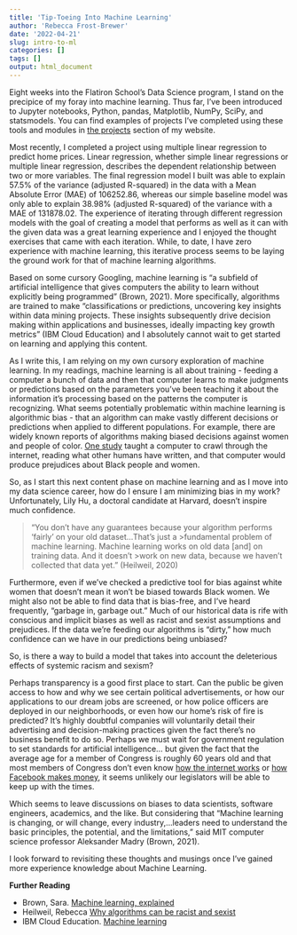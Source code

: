 ```yaml
---
title: 'Tip-Toeing Into Machine Learning'
author: 'Rebecca Frost-Brewer'
date: '2022-04-21'
slug: intro-to-ml
categories: []
tags: []
output: html_document
---
```



Eight weeks into the Flatiron School's Data Science program, I stand on the precipice of my foray into machine learning. Thus far, I've been introduced to Jupyter notebooks, Python, pandas, Matplotlib, NumPy, SciPy, and statsmodels. You can find examples of projects I've completed using these tools and modules in [the projects](https://www.frostbrewer.com/project/) section of my website.

Most recently, I completed a project using multiple linear regression to predict home prices. Linear regression, whether simple linear regressions or multiple linear regression, describes the dependent relationship between two or more variables. The final regression model I built was able to explain 57.5% of the variance (adjusted R-squared) in the data with a Mean Absolute Error (MAE) of 106252.86, whereas our simple baseline model was only able to explain 38.98% (adjusted R-squared) of the variance with a MAE of 131878.02. The experience of iterating through different regression models with the goal of creating a model that performs as well as it can with the given data was a great learning experience and I enjoyed the thought exercises that came with each iteration. While, to date, I have zero experience with machine learning, this iterative process seems to be laying the ground work for that of machine learning algorithms.

Based on some cursory Googling, machine learning is "a subfield of artificial intelligence that gives computers the ability to learn without explicitly being programmed" (Brown, 2021). More specifically, algorithms are trained to make "classifications or predictions, uncovering key insights within data mining projects. These insights subsequently drive decision making within applications and businesses, ideally impacting key growth metrics" (IBM Cloud Education) and I absolutely cannot wait to get started on learning and applying this content.

As I write this, I am relying on my own cursory exploration of machine learning. In my readings, machine learning is all about training - feeding a computer a bunch of data and then that computer learns to make judgments or predictions based on the parameters you've been teaching it about the information it's processing based on the patterns the computer is recognizing. What seems potentially problematic within machine learning is algorithmic bias - that an algorithm can make vastly different decisions or predictions when applied to different populations. For example, there are widely known reports of algorithms making biased decisions against women and people of color. [One study](https://www.vox.com/science-and-health/2019/1/23/18194717/alexandria-ocasio-cortez-ai-bias) taught a computer to crawl through the internet, reading what other humans have written, and that computer would produce prejudices about Black people and women.

So, as I start this next content phase on machine learning and as I move into my data science career, how do I ensure I am minimizing bias in my work? Unfortunately, Lily Hu, a doctoral candidate at Harvard, doesn't inspire much confidence. 

>“You don’t have any guarantees because your algorithm performs ‘fairly’ on your old dataset...That’s just a >fundamental problem of machine learning. Machine learning works on old data [and] on training data. And it doesn’t >work on new data, because we haven’t collected that data yet.” (Heilweil, 2020)

Furthermore, even if we've checked a predictive tool for bias against white women that doesn't mean it won't be biased towards Black women. We might also not be able to find data that is bias-free, and I've heard frequently, "garbage in, garbage out." Much of our historical data is rife with conscious and implicit biases as well as racist and sexist assumptions and prejudices. If the data we're feeding our algorithms is "dirty," how much confidence can we have in our predictions being unbiased?

So, is there a way to build a model that takes into account the deleterious effects of systemic racism and sexism?

Perhaps transparency is a good first place to start. Can the public be given access to how and why we see certain political advertisements, or how our applications to our dream jobs are screened, or how police officers are deployed in our neighborhoods, or even how our home’s risk of fire is predicted? It's highly doubtful companies will voluntarily detail their advertising and decision-making practices given the fact there's no business benefit to do so. Perhaps we must wait for government regulation to set standards for artificial intelligence... but given the fact that the average age for a member of Congress is roughly 60 years old and that most members of Congress don't even know [how the internet works](https://www.washingtonpost.com/lifestyle/style/theres-so-many-different-things-how-technology-baffled-an-elderly-congress-in-2018/2019/01/02/f583f368-ffe0-11e8-83c0-b06139e540e5_story.html) or [how Facebook makes money](https://www.vox.com/2018/4/11/17226742/congress-senate-house-facebook-ceo-zuckerberg-testimony-hearing), it seems unlikely our legislators will be able to keep up with the times.

Which seems to leave discussions on biases to data scientists, software engineers, academics, and the like. But considering that "Machine learning is changing, or will change, every industry,...leaders need to understand the basic principles, the potential, and the limitations,” said MIT computer science professor Aleksander Madry (Brown, 2021).

I look forward to revisiting these thoughts and musings once I've gained more experience knowledge about Machine Learning.



**Further Reading**

* Brown, Sara. [Machine learning, explained](https://mitsloan.mit.edu/ideas-made-to-matter/machine-learning-explained)
* Heilweil, Rebecca [Why algorithms can be racist and sexist](https://www.vox.com/recode/2020/2/18/21121286/algorithms-bias-discrimination-facial-recognition-transparency)
* IBM Cloud Education. [Machine learning](https://www.ibm.com/cloud/learn/machine-learning#toc-how-machin-NoVMSZI_)
